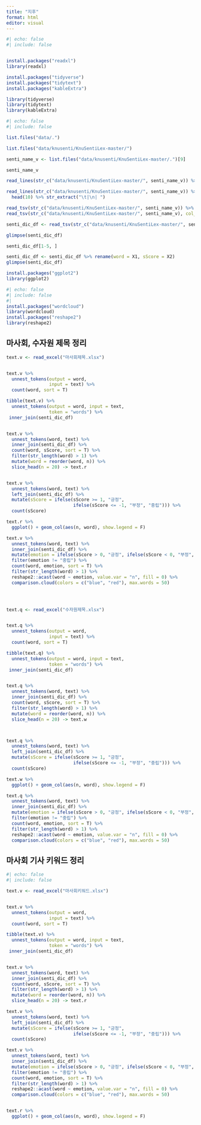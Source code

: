 ```yaml
---
title: "지후"
format: html
editor: visual
---
```


```r
#| echo: false
#| include: false


install.packages("readxl")
library(readxl)

install.packages("tidyverse")
install.packages("tidytext")
install.packages("kableExtra")

library(tidyverse)
library(tidytext)
library(kableExtra)


```

```r
#| echo: false
#| include: false

list.files("data/.")

list.files("data/knusenti/KnuSentiLex-master/")

senti_name_v <- list.files("data/knusenti/KnuSentiLex-master/.")[9]

senti_name_v

read_lines(str_c("data/knusenti/KnuSentiLex-master/", senti_name_v)) %>% head(10)

read_lines(str_c("data/knusenti/KnuSentiLex-master/", senti_name_v)) %>% 
  head(10) %>% str_extract("\t|\n| ")

read_tsv(str_c("data/knusenti/KnuSentiLex-master/", senti_name_v)) %>% head(10)
read_tsv(str_c("data/knusenti/KnuSentiLex-master/", senti_name_v), col_names = F) %>% head(10)

senti_dic_df <- read_tsv(str_c("data/knusenti/KnuSentiLex-master/", senti_name_v), col_names = F)

glimpse(senti_dic_df)

senti_dic_df[1-5, ]

senti_dic_df <- senti_dic_df %>% rename(word = X1, sScore = X2)
glimpse(senti_dic_df)

install.packages("ggplot2")
library(ggplot2)

```

```r
#| echo: false
#| include: false
#| 
install.packages("wordcloud")
library(wordcloud)
install.packages("reshape2")
library(reshape2)
```

## 마사회, 수자원 제목 정리

```r

text.v <- read_excel("마사회제목.xlsx")


text.v %>% 
  unnest_tokens(output = word,
                input = text) %>% 
  count(word, sort = T)

tibble(text.v) %>% 
  unnest_tokens(output = word, input = text,
                token = "words") %>% 
 inner_join(senti_dic_df)


text.v %>% 
  unnest_tokens(word, text) %>% 
  inner_join(senti_dic_df) %>% 
  count(word, sScore, sort = T) %>% 
  filter(str_length(word) > 1) %>% 
  mutate(word = reorder(word, n)) %>% 
  slice_head(n = 20) -> text.r


text.v %>% 
  unnest_tokens(word, text) %>% 
  left_join(senti_dic_df) %>% 
  mutate(sScore = ifelse(sScore >= 1, "긍정",
                         ifelse(sScore <= -1, "부정", "중립"))) %>% 
  count(sScore)

text.r %>% 
  ggplot() + geom_col(aes(n, word), show.legend = F)

text.v %>% 
  unnest_tokens(word, text) %>% 
  inner_join(senti_dic_df) %>% 
  mutate(emotion = ifelse(sScore > 0, "긍정", ifelse(sScore < 0, "부정", "중립"))) %>% 
  filter(emotion != "중립") %>% 
  count(word, emotion, sort = T) %>% 
  filter(str_length(word) > 1) %>% 
  reshape2::acast(word ~ emotion, value.var = "n", fill = 0) %>% 
  comparison.cloud(colors = c("blue", "red"), max.words = 50)



  
text.q <- read_excel("수자원제목.xlsx")


text.q %>% 
  unnest_tokens(output = word,
                input = text) %>% 
  count(word, sort = T)

tibble(text.q) %>% 
  unnest_tokens(output = word, input = text,
                token = "words") %>% 
 inner_join(senti_dic_df)


text.q %>% 
  unnest_tokens(word, text) %>% 
  inner_join(senti_dic_df) %>% 
  count(word, sScore, sort = T) %>% 
  filter(str_length(word) > 1) %>% 
  mutate(word = reorder(word, n)) %>% 
  slice_head(n = 20) -> text.w



text.q %>% 
  unnest_tokens(word, text) %>% 
  left_join(senti_dic_df) %>% 
  mutate(sScore = ifelse(sScore >= 1, "긍정",
                         ifelse(sScore <= -1, "부정", "중립"))) %>% 
  count(sScore)

text.w %>% 
  ggplot() + geom_col(aes(n, word), show.legend = F)

text.q %>% 
  unnest_tokens(word, text) %>% 
  inner_join(senti_dic_df) %>% 
  mutate(emotion = ifelse(sScore > 0, "긍정", ifelse(sScore < 0, "부정", "중립"))) %>% 
  filter(emotion != "중립") %>% 
  count(word, emotion, sort = T) %>% 
  filter(str_length(word) > 1) %>% 
  reshape2::acast(word ~ emotion, value.var = "n", fill = 0) %>% 
  comparison.cloud(colors = c("blue", "red"), max.words = 50)

```


## 마사회 기사 키워드 정리

```r

#| echo: false
#| include: false

text.v <- read_excel("마사회키워드.xlsx")


text.v %>% 
  unnest_tokens(output = word,
                input = text) %>% 
  count(word, sort = T)

tibble(text.v) %>% 
  unnest_tokens(output = word, input = text,
                token = "words") %>% 
 inner_join(senti_dic_df)


text.v %>% 
  unnest_tokens(word, text) %>% 
  inner_join(senti_dic_df) %>% 
  count(word, sScore, sort = T) %>% 
  filter(str_length(word) > 1) %>% 
  mutate(word = reorder(word, n)) %>% 
  slice_head(n = 20) -> text.r

text.v %>% 
  unnest_tokens(word, text) %>% 
  left_join(senti_dic_df) %>% 
  mutate(sScore = ifelse(sScore >= 1, "긍정",
                         ifelse(sScore <= -1, "부정", "중립"))) %>% 
  count(sScore)

text.v %>% 
  unnest_tokens(word, text) %>% 
  inner_join(senti_dic_df) %>% 
  mutate(emotion = ifelse(sScore > 0, "긍정", ifelse(sScore < 0, "부정", "중립"))) %>% 
  filter(emotion != "중립") %>% 
  count(word, emotion, sort = T) %>% 
  filter(str_length(word) > 1) %>% 
  reshape2::acast(word ~ emotion, value.var = "n", fill = 0) %>% 
  comparison.cloud(colors = c("blue", "red"), max.words = 50)


text.r %>% 
  ggplot() + geom_col(aes(n, word), show.legend = F)

```